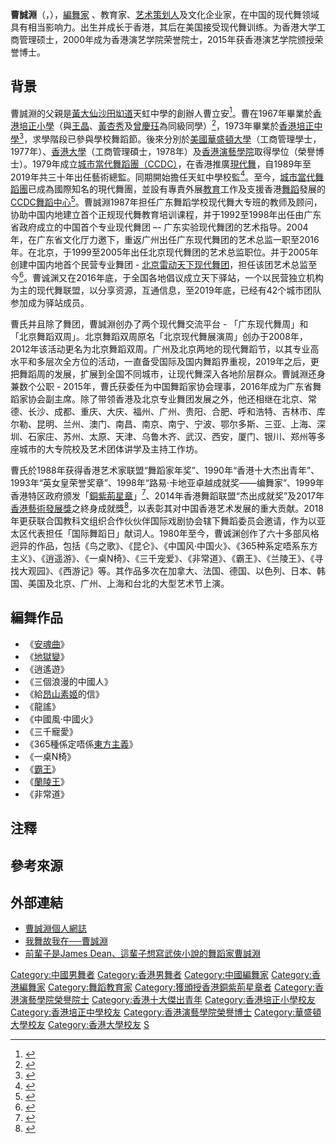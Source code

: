 {{Infobox person
| name          = 曹誠淵<br>Willy Tsao Sing Yuen
| image         = 
| birth_date    = {{birth date and age|1955|10|7}}}<ref>{{cite web |url=https://archive.ph/nVMB2 |title=生日五十三歲 |date=2008-10-08 |website= |publisher=曹誠淵新浪博客 |access-date=2021-04-27 |quote= |archive-date=2021-04-27 |archive-url=https://archive.today/20210427083449/http://blog.sina.com.cn/s/blog_4c7b0fe50100b7py.html }}</ref>
| birth_place   = {{HKG-1959}}
| death_date    = 
| death_place   = 
| nationality   = {{CHN-HKG}}
| other_names   = 
| education     = {{ubl|[[華盛頓大學|華盛頓大學]]工商管理學士|[[香港大學|香港大學]]工商管理碩士|[[香港演藝學院|香港演藝學院]]榮譽博士}}
| alma_mater    = {{ubl|[[香港培正小學|香港培正小學]]|[[香港培正中學|香港培正中學]]}}
| occupation    = 舞蹈家
| years_active  = 1979年至今
| spouse        = 
| children      = 
| parents       = 父：曹立安
| relatives     = 
| religion      = 
}}

'''曹誠淵'''{{BBSHK}}（{{lang-en|Willy Tsao Sing Yuen}}，{{bd|1955年|10月7日||}}），[[編舞家|編舞家]] 、教育家、[[艺术策划人|艺术策划人]]及文化企业家，在中国的现代舞领域具有相当影响力。出生并成长于香港，其后在美国接受现代舞训练。为香港大学工商管理硕士，2000年成为香港演艺学院荣誉院士，2015年获香港演艺学院颁授荣誉博士。

==背景==
曹誠淵的父親是[[黃大仙|黃大仙]][[沙田㘭道|沙田㘭道]]天虹中學的創辦人曹立安<ref>{{cite book |author1=梁操雅、羅天佑 |title=教育與承傳 歷史文化的視角 |year=2012 |publisher=香港教育圖書公司 |page=174 |quote= |url=https://books.google.com.hk/books?id=kJDdBAAAQBAJ&pg=PA174&lpg=PA174&dq=%E6%9B%B9%E8%AA%A0%E6%B7%B5+%E4%B8%AD%E5%AD%B8&source=bl&ots=t52WuCIKDG&sig=ACfU3U3BTJ4-DHNxbl6J64JP2suy2nTjvA&hl=zh-TW&sa=X&ved=2ahUKEwj7gYis_53wAhW5yYsBHTrrCxIQ6AEwCXoECAcQAw#v=onepage&q=%E6%9B%B9%E8%AA%A0%E6%B7%B5%20%E4%B8%AD%E5%AD%B8&f=false |access-date=2021-04-27 |archive-date=2021-04-29 |archive-url=https://web.archive.org/web/20210429185133/https://books.google.com.hk/books?id=kJDdBAAAQBAJ&pg=PA174&lpg=PA174&dq=%E6%9B%B9%E8%AA%A0%E6%B7%B5+%E4%B8%AD%E5%AD%B8&source=bl&ots=t52WuCIKDG&sig=ACfU3U3BTJ4-DHNxbl6J64JP2suy2nTjvA&hl=zh-TW&sa=X&ved=2ahUKEwj7gYis_53wAhW5yYsBHTrrCxIQ6AEwCXoECAcQAw#v=onepage&q=%E6%9B%B9%E8%AA%A0%E6%B7%B5%20%E4%B8%AD%E5%AD%B8&f=false |dead-url=no }}</ref>。曹在1967年畢業於[[香港培正小學|香港培正小學]]（與[[王晶|王晶]]、[[黃杏秀|黃杏秀]]及[[曾慶珏|曾慶珏]]為同級同學）<ref>{{cite news |title=十間學校畢業禮 |url=https://mmis.hkpl.gov.hk/coverpage/-/coverpage/view?_coverpage_WAR_mmisportalportlet_hsf=%E7%95%A2%E6%A5%AD%E7%A6%AE&p_r_p_-1078056564_c=QF757YsWv5%2BakvA8rFW5EmO4mH1l6vMW&_coverpage_WAR_mmisportalportlet_o=524&_coverpage_WAR_mmisportalportlet_actual_q=%28%20verbatim_dc.collection%3A%28%22Old%5C%20HK%5C%20Newspapers%22%29%20%29%20AND+%28%20%28%20allTermsMandatory%3A%28true%29%20OR+all_dc.title%3A%28%E7%95%A2%E6%A5%AD%E7%A6%AE%29%20OR+all_dc.creator%3A%28%E7%95%A2%E6%A5%AD%E7%A6%AE%29%20OR+all_dc.contributor%3A%28%E7%95%A2%E6%A5%AD%E7%A6%AE%29%20OR+all_dc.subject%3A%28%E7%95%A2%E6%A5%AD%E7%A6%AE%29%20OR+fulltext%3A%28%E7%95%A2%E6%A5%AD%E7%A6%AE%29%20OR+all_dc.description%3A%28%E7%95%A2%E6%A5%AD%E7%A6%AE%29%20%29%20%29&_coverpage_WAR_mmisportalportlet_sort_field=dc.publicationdate_bsort&_coverpage_WAR_mmisportalportlet_sort_order=desc&_coverpage_WAR_mmisportalportlet_filter=dc.publicationdate_dt%3A%5B1960-01-01T00%3A00%3A00Z+TO+1969-12-31T15%3A59%3A59Z%5D |page=15 |language= |publisher=華僑日報 |date=1967-07-15 |accessdate=2022-03-16 |quote= |archive-date=2022-03-17 |archive-url=https://web.archive.org/web/20220317045706/https://mmis.hkpl.gov.hk/coverpage/-/coverpage/view?_coverpage_WAR_mmisportalportlet_hsf=%E7%95%A2%E6%A5%AD%E7%A6%AE&p_r_p_-1078056564_c=QF757YsWv5%2BakvA8rFW5EmO4mH1l6vMW&_coverpage_WAR_mmisportalportlet_o=524&_coverpage_WAR_mmisportalportlet_actual_q=%28%20verbatim_dc.collection%3A%28%22Old%5C%20HK%5C%20Newspapers%22%29%20%29%20AND+%28%20%28%20allTermsMandatory%3A%28true%29%20OR+all_dc.title%3A%28%E7%95%A2%E6%A5%AD%E7%A6%AE%29%20OR+all_dc.creator%3A%28%E7%95%A2%E6%A5%AD%E7%A6%AE%29%20OR+all_dc.contributor%3A%28%E7%95%A2%E6%A5%AD%E7%A6%AE%29%20OR+all_dc.subject%3A%28%E7%95%A2%E6%A5%AD%E7%A6%AE%29%20OR+fulltext%3A%28%E7%95%A2%E6%A5%AD%E7%A6%AE%29%20OR+all_dc.description%3A%28%E7%95%A2%E6%A5%AD%E7%A6%AE%29%20%29%20%29&_coverpage_WAR_mmisportalportlet_sort_order=desc&_coverpage_WAR_mmisportalportlet_sort_field=dc.publicationdate_bsort&_coverpage_WAR_mmisportalportlet_filter=dc.publicationdate_dt%3A%5B1960-01-01T00%3A00%3A00Z+TO+1969-12-31T15%3A59%3A59Z%5D }}</ref>，1973年畢業於[[香港培正中學|香港培正中學]]<ref>{{cite web |url=http://www.puiching.org/club-level-img/house-1973/ |title=1973年級勤社畢業生名單 |date= |website= |publisher=培正同學會 |access-date=2021-04-27 |quote= |archive-date=2021-04-29 |archive-url=https://web.archive.org/web/20210429170715/http://www.puiching.org/club-level-img/house-1973/ |dead-url=no }}</ref>，求學階段已參與學校舞蹈節{{noteTag|資料出自香港電台第二台廣播節目《守下留情》於2014年8月4日播出的訪問「我們的填詞人系列二 嘉賓：向雪懷 - 窮家少年志不窮 逆境自強確不同」。}}。後來分別於[[美國|美國]][[華盛頓大學|華盛頓大學]]（工商管理學士，1977年）、[[香港大學|香港大學]]（工商管理碩士，1978年）及[[香港演藝學院|香港演藝學院]]取得學位（榮譽博士）。1979年成立[http://www.CCDC.com.hk 城市當代舞蹈團（CCDC）]{{Wayback|url=http://www.ccdc.com.hk/ |date=20150203052212 }}，在香港推廣[[現代舞|現代舞]]，自1989年至2019年共三十年出任藝術總監。同期開始擔任天虹中學校監<ref>{{cite news |url=https://mmis.hkpl.gov.hk/coverpage/-/coverpage/view?_coverpage_WAR_mmisportalportlet_hsf=%E8%81%96%E7%B4%84%E7%BF%B0%E6%9B%B8%E9%99%A2&_coverpage_WAR_mmisportalportlet_actual_q=%28%20verbatim_dc.collection%3A%28%22Old%5C%20HK%5C%20Newspapers%22%29%20%29%20AND+%28%20%28%20allTermsMandatory%3A%28true%29%20OR+all_dc.title%3A%28%E8%81%96%E7%B4%84%E7%BF%B0%E6%9B%B8%E9%99%A2%29%20OR+all_dc.creator%3A%28%E8%81%96%E7%B4%84%E7%BF%B0%E6%9B%B8%E9%99%A2%29%20OR+all_dc.contributor%3A%28%E8%81%96%E7%B4%84%E7%BF%B0%E6%9B%B8%E9%99%A2%29%20OR+all_dc.subject%3A%28%E8%81%96%E7%B4%84%E7%BF%B0%E6%9B%B8%E9%99%A2%29%20OR+fulltext%3A%28%E8%81%96%E7%B4%84%E7%BF%B0%E6%9B%B8%E9%99%A2%29%20OR+all_dc.description%3A%28%E8%81%96%E7%B4%84%E7%BF%B0%E6%9B%B8%E9%99%A2%29%20%29%20%29&_coverpage_WAR_mmisportalportlet_sort_field=score&p_r_p_-1078056564_c=QF757YsWv58Sngm8Qm6Mn5I0IrWGP8lR&_coverpage_WAR_mmisportalportlet_o=4&_coverpage_WAR_mmisportalportlet_sort_order=desc&_coverpage_WAR_mmisportalportlet_filter=dc.publicationdate_dt%3A%5B1980-01-01T00%3A00%3A00Z+TO+1989-12-31T15%3A59%3A59Z%5D |title=天虹中學招生廣告 |page=23 |date=華僑日報 |website= |publisher=1983-07-19 |access-date=2021-10-25 |quote= |archive-date=2021-10-27 |archive-url=https://web.archive.org/web/20211027052246/https://mmis.hkpl.gov.hk/coverpage/-/coverpage/view?_coverpage_WAR_mmisportalportlet_hsf=%E8%81%96%E7%B4%84%E7%BF%B0%E6%9B%B8%E9%99%A2&_coverpage_WAR_mmisportalportlet_actual_q=(%20verbatim_dc.collection:(%22Old%5C%20HK%5C%20Newspapers%22)%20)%20AND+(%20(%20allTermsMandatory:(true)%20OR+all_dc.title:(%E8%81%96%E7%B4%84%E7%BF%B0%E6%9B%B8%E9%99%A2)%20OR+all_dc.creator:(%E8%81%96%E7%B4%84%E7%BF%B0%E6%9B%B8%E9%99%A2)%20OR+all_dc.contributor:(%E8%81%96%E7%B4%84%E7%BF%B0%E6%9B%B8%E9%99%A2)%20OR+all_dc.subject:(%E8%81%96%E7%B4%84%E7%BF%B0%E6%9B%B8%E9%99%A2)%20OR+fulltext:(%E8%81%96%E7%B4%84%E7%BF%B0%E6%9B%B8%E9%99%A2)%20OR+all_dc.description:(%E8%81%96%E7%B4%84%E7%BF%B0%E6%9B%B8%E9%99%A2)%20)%20)&_coverpage_WAR_mmisportalportlet_sort_field=score&p_r_p_-1078056564_c=QF757YsWv58Sngm8Qm6Mn5I0IrWGP8lR&_coverpage_WAR_mmisportalportlet_o=4&_coverpage_WAR_mmisportalportlet_sort_order=desc&_coverpage_WAR_mmisportalportlet_filter=dc.publicationdate_dt:%5B1980-01-01T00:00:00Z+TO+1989-12-31T15:59:59Z%5D |dead-url=no }}</ref>。至今，[[城市當代舞蹈團|城市當代舞蹈團]]已成為國際知名的現代舞團，並設有專責外展[[教育|教育]]工作及支援香港[[舞蹈|舞蹈]]發展的[[CCDC舞蹈中心|CCDC舞蹈中心]]<ref>{{cite news|title=曹诚渊：不为作品能有多完美而费神 它会随观众自然调整|url=http://news.hexun.com/2013-11-01/159266158.html|accessdate=2013-12-03|newspaper=和讯网|date=2013年11月1日|archive-date=2013-12-05|archive-url=https://web.archive.org/web/20131205074211/http://news.hexun.com/2013-11-01/159266158.html|dead-url=no}}</ref>。曹誠淵1987年担任广东舞蹈学校现代舞大专班的教师及顾问，协助中国内地建立首个正规现代舞教育培训课程，并于1992至1998年出任由广东省政府成立的中国首个专业现代舞团 –- 广东实验现代舞团的艺术指导。2004年，在广东省文化厅力邀下，重返广州出任广东现代舞团的艺术总监一职至2016年。在北京，于1999至2005年出任北京现代舞团的艺术总监职位。并于2005年创建中国内地首个民营专业舞团 - [http://www.beijingldtx.com 北京雷动天下现代舞团]{{Wayback|url=http://www.beijingldtx.com/ |date=20200803153016 }}，担任该团艺术总监至今<ref>{{cite news|title=北京雷动天下现代舞团艺术总监曹诚渊|url=http://fashion.163.com/13/0620/18/91R5VA8G00264MK3.html|accessdate=2013-12-03|newspaper=网易|archive-date=2013-12-06|archive-url=https://web.archive.org/web/20131206130033/http://fashion.163.com/13/0620/18/91R5VA8G00264MK3.html|dead-url=no}}</ref>。曹诚渊又在2016年底，于全国各地倡议成立天下驿站，一个以民营独立机构为主的现代舞联盟，以分享资源，互通信息，至2019年底，已经有42个城市团队参加成为驿站成员。

曹氏并且除了舞团，曹誠淵创办了两个现代舞交流平台 - 「广东现代舞周」和「北京舞蹈双周」。北京舞蹈双周原名「北京现代舞展演周」创办于2008年，2012年该活动更名为北京舞蹈双周。广州及北京两地的现代舞蹈节，以其专业高水平和多层次全方位的活动，一直备受国际及国内舞蹈界重视，2019年之后，更把舞蹈周的发展，扩展到全国不同城市，让现代舞深入各地阶层群众。曹誠淵还身兼数个公职 -  2015年，曹氏获委任为中国舞蹈家协会理事，2016年成为广东省舞蹈家协会副主席。除了带领香港及北京专业舞团发展之外，他还相继在北京、常德、长沙、成都、重庆、大庆、福州、广州、贵阳、合肥、呼和浩特、吉林市、库尔勒、昆明、兰州、澳门、南昌、南京、南宁、宁波、鄂尔多斯、三亚、上海、深圳、石家庄、苏州、太原、天津、乌鲁木齐、武汉、西安，厦门、银川、郑州等多座城市的大专院校及艺术团体讲学及主持工作坊。

曹氏於1988年获得香港艺术家联盟“舞蹈家年奖”、1990年“香港十大杰出青年”、1993年“英女皇荣誉奖章”、1998年“路易·卡地亚卓越成就奖——编舞家”、1999年香港特区政府颁发「[[銅紫荊星章|銅紫荊星章]]」<ref>{{cite news|title=曹诚渊：现代舞是文化塔尖上的艺术|url=http://news.hexun.com/2013-11-06/159413173.html|accessdate=2013-12-03|newspaper=和讯网|archive-date=2013-12-05|archive-url=https://web.archive.org/web/20131205074552/http://news.hexun.com/2013-11-06/159413173.html|dead-url=no}}</ref>、2014年香港舞蹈联盟“杰出成就奖”及2017年[[香港藝術發展獎|香港藝術發展獎]]之終身成就獎<ref>{{Cite web |url=http://www.takungpao.com.hk/culture/text/2018/0514/165807.html |title=﻿藝術發展獎頒34獎項 |accessdate=2018-05-14 |archive-date=2018-05-14 |archive-url=https://web.archive.org/web/20180514141759/http://www.takungpao.com.hk/culture/text/2018/0514/165807.html |dead-url=no }}</ref>，以表彰其对中国香港艺术发展的重大贡献。2018年更获联合国教科文组织合作伙伙伴国际戏剧协会辖下舞蹈委员会邀请，作为以亚太区代表担任「国际舞蹈日」献词人。1980年至今，曹诚渊创作了六十多部风格迥异的作品，包括《鸟之歌》、《昆仑》、《中国风·中国火》、《365种系定唔系东方主义》、《逍遥游》、《一桌N椅》、《三千宠爱》、《非常道》、《霸王》、《兰陵王》、《寻找大观园》、《西游记》等。其作品多次在加拿大、法国、德国、以色列、日本、韩国、美国及北京、广州、上海和台北的大型艺术节上演。

==編舞作品==
*《[[安魂曲|安魂曲]]》
*《[[地獄變|地獄變]]》
*《逍遙遊》
*《三個浪漫的中國人》
*《給[[昂山素姬|昂山素姬]]的信》
*《龍謠》
*《中國風·中國火》
*《三千寵愛》
*《365種係定唔係[[東方主義|東方主義]]》
*《一桌N椅》
*《[[霸王|霸王]]》
*《[[蘭陵王|蘭陵王]]》
*《非常道》

==注釋==
{{noteFoot}}

==參考來源==
{{reflist}}

==外部連結==
* [http://blog.sina.com.cn/willytsao 曹誠淵個人網誌]{{Wayback|url=http://blog.sina.com.cn/willytsao |date=20071130135216 }}
* [https://web.archive.org/web/20070310223211/http://www.101arts.net/101%20Arts%20Content/Art_interview07_06.htm 我舞故我在──曹誠淵]
* [https://www.thestandnews.com/culture/%E5%89%8D%E8%BC%A9%E5%AD%90%E6%98%AFjames-dean-%E9%80%99%E8%BC%A9%E5%AD%90%E6%83%B3%E5%AF%AB%E6%AD%A6%E4%BF%A0%E5%B0%8F%E8%AA%AA%E7%9A%84%E8%88%9E%E8%B9%88%E5%AE%B6%E6%9B%B9%E8%AA%A0%E6%B7%B5/ 前輩子是James Dean、這輩子想寫武俠小說的舞蹈家曹誠淵]{{Wayback|url=https://www.thestandnews.com/culture/%E5%89%8D%E8%BC%A9%E5%AD%90%E6%98%AFjames-dean-%E9%80%99%E8%BC%A9%E5%AD%90%E6%83%B3%E5%AF%AB%E6%AD%A6%E4%BF%A0%E5%B0%8F%E8%AA%AA%E7%9A%84%E8%88%9E%E8%B9%88%E5%AE%B6%E6%9B%B9%E8%AA%A0%E6%B7%B5/ |date=20180514142059 }}

[[Category:中國男舞者|Category:中國男舞者]]
[[Category:香港男舞者|Category:香港男舞者]]
[[Category:中國編舞家|Category:中國編舞家]]
[[Category:香港編舞家|Category:香港編舞家]]
[[Category:舞蹈教育家|Category:舞蹈教育家]]
[[Category:獲頒授香港銅紫荊星章者|Category:獲頒授香港銅紫荊星章者]]
[[Category:香港演藝學院榮譽院士|Category:香港演藝學院榮譽院士]]
[[Category:香港十大傑出青年|Category:香港十大傑出青年]]
[[Category:香港培正小學校友|Category:香港培正小學校友]]
[[Category:香港培正中學校友|Category:香港培正中學校友]]
[[Category:香港演藝學院榮譽博士|Category:香港演藝學院榮譽博士]]
[[Category:華盛頓大學校友|Category:華盛頓大學校友]]
[[Category:香港大學校友|Category:香港大學校友]]
[[Category:曹姓|S]]